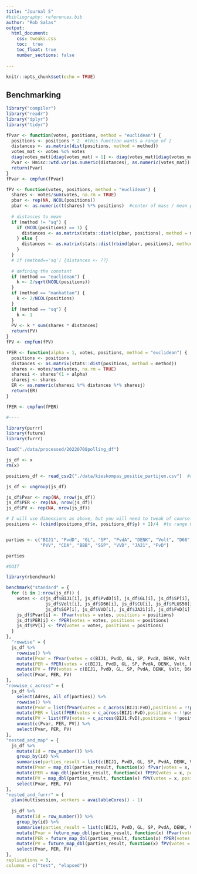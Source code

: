 ```yaml
---
title: "Journal 5"
#bibliography: references.bib
author: "Rob Salas"
output: 
  html_document:
    css: tweaks.css
    toc:  true
    toc_float: true
    number_sections: false
 
---
```


```r
knitr::opts_chunk$set(echo = TRUE)
```

## Benchmarking

```r

library("compiler")
library("readr")
library("dplyr")
library("tidyr")

fPvar <- function(votes, positions, method = "euclidean") {
  positions <- positions * 2  #this function wants a range of 2
  distances <- as.matrix(dist(positions, method = method))
  votes_mat <- votes %o% votes
  diag(votes_mat)[diag(votes_mat) > 1] <- diag(votes_mat)[diag(votes_mat) > 1] - 1
  Pvar <- Hmisc::wtd.var(as.numeric(distances), as.numeric(votes_mat))
  return(Pvar)
}
fPvar <- cmpfun(fPvar)

fPV <- function(votes, positions, method = "euclidean") {
  shares <- votes/sum(votes, na.rm = TRUE)
  pbar <- rep(NA, NCOL(positions))
  pbar <- as.numeric(t(shares) %*% positions)  #center of mass / mean position
  
  # distances to mean
  if (method != "sq") {
    if (NCOL(positions) == 1) {
      distances <- as.matrix(stats::dist(c(pbar, positions), method = method))[, 1][-1]
    } else {
      distances <- as.matrix(stats::dist(rbind(pbar, positions), method = method))[, 1][-1]
    }
  }
  # if (method=='sq') {distances <- ??}
  
  # defining the constant
  if (method == "euclidean") {
    k <- 2/sqrt(NCOL(positions))
  }
  if (method == "manhattan") {
    k <- 2/NCOL(positions)
  }
  if (method == "sq") {
    k <- 1
  }
  PV <- k * sum(shares * distances)
  return(PV)
}
fPV <- cmpfun(fPV)

fPER <- function(alpha = 1, votes, positions, method = "euclidean") {
  positions <- positions
  distances <- as.matrix(stats::dist(positions, method = method))
  shares <- votes/sum(votes, na.rm = TRUE)
  sharesi <- shares^(1 + alpha)
  sharesj <- shares
  ER <- as.numeric(sharesi %*% distances %*% sharesj)
  return(ER)
}

fPER <- cmpfun(fPER)

#----

library(purrr)
library(future)
library(furrr)

load("./data/processed/20220708polling_df")

js_df <- x
rm(x)

positions_df <- read_csv2("./data/kieskompas_positie_partijen.csv")  #change to your own file!!

js_df <- ungroup(js_df)

js_df$Pvar <- rep(NA, nrow(js_df))
js_df$PER <- rep(NA, nrow(js_df))
js_df$PV <- rep(NA, nrow(js_df))

# I will use dimensions as above, but you will need to tweak of course.
positions <- (cbind(positions_df$x, positions_df$y) + 2)/4  #to range 0-1


parties <- c("BIJ1", "PvdD", "GL", "SP", "PvdA", "DENK", "Volt", "D66", "CU", "PLUS50",
             "PVV", "CDA", "BBB", "SGP", "VVD", "JA21", "FvD")

parties

#DOIT

library(rbenchmark)

benchmark("standard" = {
  for (i in 1:nrow(js_df)) {
    votes <- c(js_df$BIJ1[i], js_df$PvdD[i], js_df$GL[i], js_df$SP[i], js_df$PvdA[i], js_df$DENK[i],
               js_df$Volt[i], js_df$D66[i], js_df$CU[i], js_df$PLUS50[i], js_df$PVV[i], js_df$CDA[i], js_df$BBB[i],
               js_df$SGP[i], js_df$VVD[i], js_df$JA21[i], js_df$FvD[i])
    js_df$Pvar[i] <- fPvar(votes = votes, positions = positions)
    js_df$PER[i] <- fPER(votes = votes, positions = positions)
    js_df$PV[i] <- fPV(votes = votes, positions = positions)
  }
},
  "rowwise" = {
  js_df %>% 
    rowwise() %>% 
    mutate(Pvar = fPvar(votes = c(BIJ1, PvdD, GL, SP, PvdA, DENK, Volt, D66, CU, PLUS50, PVV, CDA, BBB, SGP, VVD, JA21, FvD), positions = positions)) %>% 
    mutate(PER = fPER(votes = c(BIJ1, PvdD, GL, SP, PvdA, DENK, Volt, D66, CU, PLUS50, PVV, CDA, BBB, SGP, VVD, JA21, FvD), positions = positions)) %>% 
    mutate(PV = fPV(votes = c(BIJ1, PvdD, GL, SP, PvdA, DENK, Volt, D66, CU, PLUS50, PVV, CDA, BBB, SGP, VVD, JA21, FvD), positions = positions)) %>% 
    select(Pvar, PER, PV)
},
"rowwise_c_across" = {
  js_df %>% 
    select(Adres, all_of(parties)) %>% 
    rowwise() %>% 
    mutate(Pvar = list(fPvar(votes = c_across(BIJ1:FvD),positions = !!positions))) %>% 
    mutate(PER = list(fPER(votes = c_across(BIJ1:FvD),positions = !!positions))) %>% 
    mutate(PV = list(fPV(votes = c_across(BIJ1:FvD),positions = !!positions))) %>% 
    unnest(c(Pvar, PER, PV)) %>% 
    select(Pvar, PER, PV)
},
"nested_and_map" = {
  js_df %>% 
    mutate(id = row_number()) %>% 
    group_by(id) %>% 
    summarise(parties_result = list(c(BIJ1, PvdD, GL, SP, PvdA, DENK, Volt, D66, CU, PLUS50, PVV, CDA, BBB, SGP, VVD, JA21, FvD))) %>% 
    mutate(Pvar = map_dbl(parties_result, function(x) fPvar(votes = x, positions = !!positions))) %>% 
    mutate(PER = map_dbl(parties_result, function(x) fPER(votes = x, positions = !!positions))) %>% 
    mutate(PV = map_dbl(parties_result, function(x) fPV(votes = x, positions = !!positions))) %>% 
    select(Pvar, PER, PV)
},
"nested_and_furrr" = {
  plan(multisession, workers = availableCores() - 1)
  
  js_df %>% 
    mutate(id = row_number()) %>% 
    group_by(id) %>% 
    summarise(parties_result = list(c(BIJ1, PvdD, GL, SP, PvdA, DENK, Volt, D66, CU, PLUS50, PVV, CDA, BBB, SGP, VVD, JA21, FvD))) %>% 
    mutate(Pvar = future_map_dbl(parties_result, function(x) fPvar(votes = x, positions = !!positions))) %>% 
    mutate(PER = future_map_dbl(parties_result, function(x) fPER(votes = x, positions = !!positions))) %>% 
    mutate(PV = future_map_dbl(parties_result, function(x) fPV(votes = x, positions = !!positions))) %>% 
    select(Pvar, PER, PV)
},
replications = 3,
columns = c("test", "elapsed"))

```

